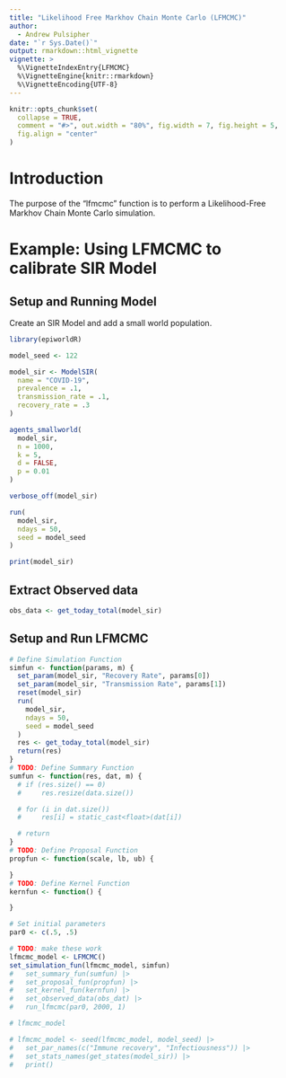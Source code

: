 ```yaml
---
title: "Likelihood Free Markhov Chain Monte Carlo (LFMCMC)"
author:
  - Andrew Pulsipher
date: "`r Sys.Date()`"
output: rmarkdown::html_vignette
vignette: >
  %\VignetteIndexEntry{LFMCMC}
  %\VignetteEngine{knitr::rmarkdown}
  %\VignetteEncoding{UTF-8}
---
```

```r
knitr::opts_chunk$set(
  collapse = TRUE,
  comment = "#>", out.width = "80%", fig.width = 7, fig.height = 5,
  fig.align = "center"
)
```
# Introduction
The purpose of the "lfmcmc" function is to perform a Likelihood-Free Markhov Chain Monte Carlo simulation.

# Example: Using LFMCMC to calibrate SIR Model

## Setup and Running Model
Create an SIR Model and add a small world population.
```r
library(epiworldR)

model_seed <- 122

model_sir <- ModelSIR(
  name = "COVID-19",
  prevalence = .1,
  transmission_rate = .1,
  recovery_rate = .3
)

agents_smallworld(
  model_sir,
  n = 1000,
  k = 5,
  d = FALSE,
  p = 0.01
)

verbose_off(model_sir)

run(
  model_sir,
  ndays = 50,
  seed = model_seed
)

print(model_sir)
```

## Extract Observed data
```r
obs_data <- get_today_total(model_sir)
```

## Setup and Run LFMCMC
```r
# Define Simulation Function
simfun <- function(params, m) {
  set_param(model_sir, "Recovery Rate", params[0])
  set_param(model_sir, "Transmission Rate", params[1])
  reset(model_sir)
  run(
    model_sir,
    ndays = 50,
    seed = model_seed
  )
  res <- get_today_total(model_sir)
  return(res)
}
# TODO: Define Summary Function
sumfun <- function(res, dat, m) {
  # if (res.size() == 0)
  #     res.resize(data.size())

  # for (i in dat.size())
  #     res[i] = static_cast<float>(dat[i])

  # return
}
# TODO: Define Proposal Function
propfun <- function(scale, lb, ub) {

}
# TODO: Define Kernel Function
kernfun <- function() {

}

# Set initial parameters
par0 <- c(.5, .5)

# TODO: make these work
lfmcmc_model <- LFMCMC()
set_simulation_fun(lfmcmc_model, simfun)
#   set_summary_fun(sumfun) |>
#   set_proposal_fun(propfun) |>
#   set_kernel_fun(kernfun) |>
#   set_observed_data(obs_dat) |>
#   run_lfmcmc(par0, 2000, 1)

# lfmcmc_model

# lfmcmc_model <- seed(lfmcmc_model, model_seed) |>
#   set_par_names(c("Immune recovery", "Infectiousness")) |>
#   set_stats_names(get_states(model_sir)) |>
#   print()
```

